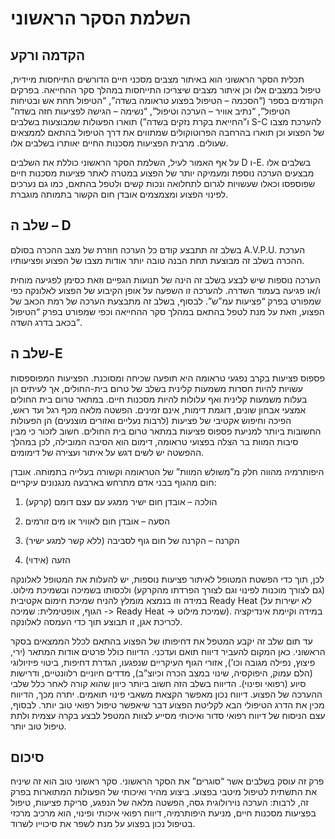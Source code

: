 # השלמת הסקר הראשוני

## הקדמה ורקע

תכלית הסקר הראשוני הוא באיתור מצבים מסכני חיים הדורשים התייחסות מיידית, טיפול במצבים אלו וכן איתור מצבים שיצריכו התייחסות במהלך סקר ההחייאה. בפרקים הקודמים בספר ("הסכמה -- הטיפול בפצוע טראומה בשדה", "הטיפול תחת אש ובטיחות הטיפול", "נתיב אוויר -- הערכה וטיפול", "נשימה -- הגישה לפציעות חזה בשדה" ו"החייאת בקרת נזקים בשדה") תוארו הפעולות שמבוצעות בשלבים S-C להערכת מצבו של הפצוע וכן תוארו בהרחבה הפרוטוקולים שמתווים את דרך הטיפול בהתאם לממצאים שעולים. מרבית הפציעות מסכנות החיים יאותרו בשלבים אלו.

על אף האמור לעיל, השלמת הסקר הראשוני כוללת את השלבים D ו-E. בשלבים אלו מבצעים הערכה נוספת ומעמיקה יותר של הפצוע במטרה לאתר פציעות מסכנות חיים שפוספסו וכאלו שעשויות לגרום לתחלואה ונכות קשים ולטפל בהתאם, כמו גם נערכים לפינוי הפצוע ומצמצמים אובדן חום הקשור בתמותה מוגברת.

## שלב ה -- D

בשלב זה תתבצע קודם כל הערכה חוזרת של מצב ההכרה בסולם A.V.P.U. הערכת ההכרה בשלב זה מבוצעת תחת הבנה טובה יותר אודות מצבו של הפצוע ופציעותיו.

הערכה נוספות שיש לבצע בשלב זה הינה של תנועות הגפיים וזאת כסימן לפגיעה מוחית ו/או פגיעה בעמוד השדרה. להערכה זו השפעה על אופן הקיבוע של הפצוע לאלונקה כפי שמפורט בפרק "פציעות עמ"ש". לבסוף, בשלב זה מתבצעת הערכה של רמת הכאב של הפצוע, וזאת על מנת לטפל בהתאם במהלך סקר ההחייאה וכפי שמפורט בפרק "הטיפול בכאב בדרג השדה".

## שלב ה-E

פספוס פציעות בקרב נפגעי טראומה היא תופעה שכיחה ומסוכנת. הפציעות המפוספסות עשויות להיות חסרות משמעות קלינית בשלב של טרום בית-החולים, אך לעיתים הן בעלות משמעות קלינית ואף עלולות להיות מסכנות חיים. במתאר טרום בית החולים אמצעי אבחון שונים, דוגמת דימות, אינם זמינים. הפשטה מלאה מכף רגל ועד ראש, הפיכה וחיפוש אקטיבי של פציעות (לרבות נעליים ואזורים מוצנעים) הן הפעולות החשובות ביותר למניעת פספוס פציעות במתאר טרום בית החולים. חשוב לזכור כי מבין סיבות המוות בר הצלה בפצועי טראומה, דימום הוא הסיבה המובילה, לכן במהלך ההפשטה יש לשים דגש על איתור ועצירה של דימומים.

היפותרמיה מהווה חלק מ"משולש המוות" של הטראומה וקשורה בעלייה בתמותה. אובדן חום מהגוף בבני אדם מתרחש בארבעה מנגנונים עיקריים:

1.  הולכה -- אובדן חום ישיר ממגע עם עצם דומם (קרקע)

2.  הסעה -- אובדן חום לאוויר או מים זורמים

3.  הקרנה -- הקרנה של חום גוף לסביבה (ללא קשר למגע ישיר)

4.  הזעה (אידוי)

לכן, תוך כדי הפשטת המטופל לאיתור פציעות נוספות, יש להעלות את המטופל לאלונקה (גם לצורך מוכנות לפינוי וגם לצורך הפרדתו מהקרקע) ולכסותו בשמיכה ובשמיכת מילוט. במידה וזו בנמצא מומלץ להניח שמיכת חימום אקטיבית Ready Heat (לא ישירות על הגוף, אופטימלית: שמיכה -\> Ready Heat -\> שמיכת מילוט). במידה וקיימת אינדיקציה לכריכת אגן, זו תבוצע תוך כדי העמסה לאלונקה.

עד תום שלב זה יקבע המטפל את דחיפותו של הפצוע בהתאם לכלל הממצאים בסקר הראשוני. כאן המקום להעביר דיווח תואם ועדכני. הדיווח כולל פרטים אודות המתאר (ירי, פיצוץ, נפילה מגובה וכו'), אזורי הגוף העיקריים שנפגעו, הגדרת דחיפות, ביטוי פיזיולוגי (הלם עמוק, היפוקסיה, שינוי במצב הכרה וכיוצ"ב), מדדים חיוניים רלוונטיים, ודרישות סיוע (רפואי ופינוי). הדיווח בשלב הזה חשוב ביותר כיוון שהוא קורה לאחר כלל שלבי ההערכה של הפצוע. דיווח נכון מאפשר הקצאת משאבי פינוי תואמים. יתרה מכך, הדיווח מכין את הדרג הטיפולי הבא לקליטת הפצוע דבר שיאפשר טיפול רפואי טוב יותר. לבסוף, עצם הניסוח של דיווח רפואי סדור ואיכותי מסייע לצוות המטפל לבצע בקרה עצמית ולתת טיפול טוב יותר.

## סיכום

פרק זה עוסק בשלבים אשר "סוגרים" את הסקר הראשוני. סקר ראשוני טוב הוא זה שיניח את התשתית לטיפול מיטבי בפצוע. ביצוע מהיר ואיכותי של הפעולות המתוארות בפרק זה, לרבות: הערכה נוירולוגית גסה, הפשטה מלאה של הנפגע, סריקת פציעות, טיפול בפציעות מסכנות חיים, מניעת היפותרמיה, דיווח רפואי איכותי ופינוי, הוא מרכיב מרכזי בטיפול נכון בפצוע על מנת לשפר את סיכוייו לשרוד.
